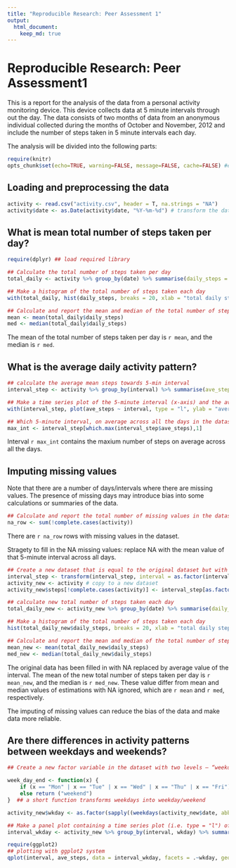 ```yaml
---
title: "Reproducible Research: Peer Assessment 1"
output: 
  html_document: 
    keep_md: true
---
```


# Reproducible Research: Peer Assessment1

This is a report for the analysis of the data from a personal activity monitoring device. This device collects data at 5 minute intervals through out the day. The data consists of two months of data from an anonymous individual collected during the months of October and November, 2012 and include the number of steps taken in 5 minute intervals each day.

The analysis will be divided into the following parts:

```r
require(knitr)
opts_chunk$set(echo=TRUE, warning=FALSE, message=FALSE, cache=FALSE) #enrivonmental setting
```

## Loading and preprocessing the data
```r
activity <- read.csv("activity.csv", header = T, na.strings = "NA")
activity$date <- as.Date(activity$date, "%Y-%m-%d") # transform the date object
```



## What is mean total number of steps taken per day?
```r
require(dplyr) ## load required library

## Calculate the total number of steps taken per day
total_daily <- activity %>% group_by(date) %>% summarise(daily_steps = sum(steps, na.rm = T))  

## Make a histogram of the total number of steps taken each day
with(total_daily, hist(daily_steps, breaks = 20, xlab = "total daily steps", main = "Histogram of total daily steps"))

## Calculate and report the mean and median of the total number of steps taken per day
mean <- mean(total_daily$daily_steps)
med <- median(total_daily$daily_steps)
```
The mean of the total number of steps taken per day is `r mean`, and the median is `r med`.


## What is the average daily activity pattern?
```r
## calculate the average mean steps towards 5-min interval
interval_step <- activity %>% group_by(interval) %>% summarise(ave_steps = mean(steps, na.rm = T))

## Make a time series plot of the 5-minute interval (x-axis) and the average number of steps taken, averaged across all days (y-axis)
with(interval_step, plot(ave_steps ~ interval, type = "l", ylab = "average steps"))

## Which 5-minute interval, on average across all the days in the dataset, contains the maximum number of steps?
max_int <- interval_step[which.max(interval_step$ave_steps),1]
```
Interval `r max_int` contains the maxium number of steps on average across all the days.

## Imputing missing values
Note that there are a number of days/intervals where there are missing values. The presence of missing days may introduce bias into some calculations or summaries of the data.

```r
## Calculate and report the total number of missing values in the dataset
na_row <- sum(!complete.cases(activity))
```
There are `r na_row` rows with missing values in the dataset.

Stragety to fill in the NA missing values: replace NA with the mean value of that 5-minute interval across all days.

```r
## Create a new dataset that is equal to the original dataset but with the missing data filled in.
interval_step <- transform(interval_step, interval = as.factor(interval))
activity_new <- activity # copy to a new dataset
activity_new$steps[!complete.cases(activity)] <- interval_step[as.factor(activity$interval[!complete.cases(activity)]), "ave_steps"]

## calculate new total number of steps taken each day
total_daily_new <- activity_new %>% group_by(date) %>% summarise(daily_steps = sum(steps)) 

## Make a histogram of the total number of steps taken each day
hist(total_daily_new$daily_steps, breaks = 20, xlab = "total daily steps", main = "New histogram of total daily steps")

## Calculate and report the mean and median of the total number of steps taken per day
mean_new <- mean(total_daily_new$daily_steps)
med_new <- median(total_daily_new$daily_steps)
```
The original data has been filled in with NA replaced by average value of the interval. The mean of the new total number of steps taken per day is `r mean_new`, and the median is `r med_new`. These value differ from mean and median values of estimations with NA ignored, which are `r mean` and `r med`, respectively.

The imputing of missing values can reduce the bias of the data and make data more reliable.

## Are there differences in activity patterns between weekdays and weekends?
```r
## Create a new factor variable in the dataset with two levels – “weekday” and “weekend” indicating whether a given date is a weekday or weekend day.

week_day_end <- function(x) {
    if (x == "Mon" | x == "Tue" | x == "Wed" | x == "Thu" | x == "Fri") return ("weekday")
    else return ("weekend")
}  ## a short function transforms weekdays into weekday/weekend

activity_new$wkday <- as.factor(sapply((weekdays(activity_new$date, abbreviate = T)), week_day_end))

## Make a panel plot containing a time series plot (i.e. type = "l") of the 5-minute interval (x-axis) and the average number of steps taken, averaged across all weekday days or weekend days (y-axis).
interval_wkday <- activity_new %>% group_by(interval, wkday) %>% summarise(ave_steps = mean(steps))

require(ggplot2)
## plotting with ggplot2 system
qplot(interval, ave_steps, data = interval_wkday, facets = .~wkday, geom = "line", ylab = "Number of steps")
```

